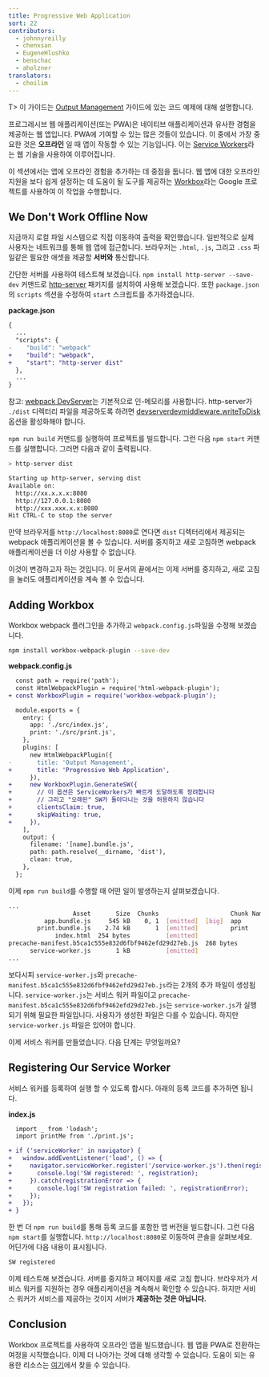 ```yaml
---
title: Progressive Web Application
sort: 22
contributors:
  - johnnyreilly
  - chenxsan
  - EugeneHlushko
  - benschac
  - aholzner
translators:
  - choilim
---
```


T> 이 가이드는 [Output Management](/guides/output-management) 가이드에 있는 코드 예제에 대해 설명합니다.

프로그레시브 웹 애플리케이션(또는 PWA)은 네이티브 애플리케이션과 유사한 경험을 제공하는 웹 앱입니다. PWA에 기여할 수 있는 많은 것들이 있습니다. 이 중에서 가장 중요한 것은 **오프라인** 일 때 앱이 작동할 수 있는 기능입니다. 이는 [Service Workers](https://developers.google.com/web/fundamentals/primers/service-workers/)라는 웹 기술을 사용하여 이루어집니다.

이 섹션에서는 앱에 오프라인 경험을 추가하는 데 중점을 둡니다. 웹 앱에 대한 오프라인 지원을 보다 쉽게 설정하는 데 도움이 될 도구를 제공하는 [Workbox](https://github.com/GoogleChrome/workbox)라는 Google 프로젝트를 사용하여 이 작업을 수행합니다.

## We Don't Work Offline Now

지금까지 로컬 파일 시스템으로 직접 이동하여 출력을 확인했습니다. 일반적으로 실제 사용자는 네트워크를 통해 웹 앱에 접근합니다. 브라우저는 `.html`, `.js`, 그리고 `.css` 파일같은 필요한 애셋을 제공할 **서버와** 통신합니다.

간단한 서버를 사용하여 테스트해 보겠습니다. `npm install http-server --save-dev` 커맨드로 [http-server](https://www.npmjs.com/package/http-server) 패키지를 설치하여 사용해 보겠습니다. 또한 `package.json`의 `scripts` 섹션을 수정하여 `start` 스크립트를 추가하겠습니다.

**package.json**

```diff
{
  ...
  "scripts": {
-    "build": "webpack"
+    "build": "webpack",
+    "start": "http-server dist"
  },
  ...
}
```

참고: [webpack DevServer](/configuration/dev-server/)는 기본적으로 인-메모리를 사용합니다. http-server가 `./dist` 디렉터리 파일을 제공하도록 하려면 [devserverdevmiddleware.writeToDisk](/configuration/dev-server/#devserverdevmiddleware) 옵션을 활성화해야 합니다.

`npm run build` 커맨드를 실행하여 프로젝트를 빌드합니다. 그런 다음 `npm start` 커맨드를 실행합니다. 그러면 다음과 같이 출력됩니다.

```bash
> http-server dist

Starting up http-server, serving dist
Available on:
  http://xx.x.x.x:8080
  http://127.0.0.1:8080
  http://xxx.xxx.x.x:8080
Hit CTRL-C to stop the server
```

만약 브라우저를 `http://localhost:8080`로 연다면 `dist` 디렉터리에서 제공되는 webpack 애플리케이션을 볼 수 있습니다. 서버를 중지하고 새로 고침하면 webpack 애플리케이션을 더 이상 사용할 수 없습니다.

이것이 변경하고자 하는 것입니다. 이 문서의 끝에서는 이제 서버를 중지하고, 새로 고침을 눌러도 애플리케이션을 계속 볼 수 있습니다.

## Adding Workbox

Workbox webpack 플러그인을 추가하고 `webpack.config.js`파일을 수정해 보겠습니다.

```bash
npm install workbox-webpack-plugin --save-dev
```

**webpack.config.js**

```diff
  const path = require('path');
  const HtmlWebpackPlugin = require('html-webpack-plugin');
+ const WorkboxPlugin = require('workbox-webpack-plugin');

  module.exports = {
    entry: {
      app: './src/index.js',
      print: './src/print.js',
    },
    plugins: [
      new HtmlWebpackPlugin({
-       title: 'Output Management',
+       title: 'Progressive Web Application',
      }),
+     new WorkboxPlugin.GenerateSW({
+       // 이 옵션은 ServiceWorkers가 빠르게 도달하도록 장려합니다
+       // 그리고 "오래된" SW가 돌아다니는 것을 허용하지 않습니다
+       clientsClaim: true,
+       skipWaiting: true,
+     }),
    ],
    output: {
      filename: '[name].bundle.js',
      path: path.resolve(__dirname, 'dist'),
      clean: true,
    },
  };
```

이제 `npm run build`를 수행할 때 어떤 일이 발생하는지 살펴보겠습니다.

```bash
...
                  Asset       Size  Chunks                    Chunk Names
          app.bundle.js     545 kB    0, 1  [emitted]  [big]  app
        print.bundle.js    2.74 kB       1  [emitted]         print
             index.html  254 bytes          [emitted]
precache-manifest.b5ca1c555e832d6fbf9462efd29d27eb.js  268 bytes          [emitted]
      service-worker.js       1 kB          [emitted]
...
```

보다시피 `service-worker.js`와 `precache-manifest.b5ca1c555e832d6fbf9462efd29d27eb.js`라는 2개의 추가 파일이 생성됩니다. `service-worker.js`는 서비스 워커 파일이고 `precache-manifest.b5ca1c555e832d6fbf9462efd29d27eb.js`는 `service-worker.js`가 실행되기 위해 필요한 파일입니다. 사용자가 생성한 파일은 다를 수 있습니다. 하지만 `service-worker.js` 파일은 있어야 합니다.

이제 서비스 워커를 만들었습니다. 다음 단계는 무엇일까요?

## Registering Our Service Worker

서비스 워커를 등록하여 실행 할 수 있도록 합시다. 아래의 등록 코드를 추가하면 됩니다.

**index.js**

```diff
  import _ from 'lodash';
  import printMe from './print.js';

+ if ('serviceWorker' in navigator) {
+   window.addEventListener('load', () => {
+     navigator.serviceWorker.register('/service-worker.js').then(registration => {
+       console.log('SW registered: ', registration);
+     }).catch(registrationError => {
+       console.log('SW registration failed: ', registrationError);
+     });
+   });
+ }
```

한 번 더 `npm run build`를 통해 등록 코드를 포함한 앱 버전을 빌드합니다. 그런 다음 `npm start`를 실행합니다. `http://localhost:8080`로 이동하여 콘솔을 살펴보세요. 어딘가에 다음 내용이 표시됩니다.

```bash
SW registered
```

이제 테스트해 보겠습니다. 서버를 중지하고 페이지를 새로 고침 합니다. 브라우저가 서비스 워커를 지원하는 경우 애플리케이션을 계속해서 확인할 수 있습니다. 하지만 서비스 워커가 서비스를 제공하는 것이지 서버가 **제공하는 것은 아닙니다.**

## Conclusion

Workbox 프로젝트를 사용하여 오프라인 앱을 빌드했습니다. 웹 앱을 PWA로 전환하는 여정을 시작했습니다. 이제 더 나아가는 것에 대해 생각할 수 있습니다. 도움이 되는 유용한 리소스는 [여기](https://developers.google.com/web/progressive-web-apps/)에서 찾을 수 있습니다.
